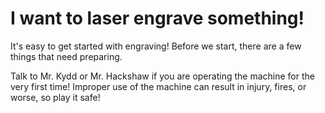 
# I want to laser engrave something!

It's easy to get started with engraving! Before we start, there are a few things that need preparing.

<Callout type="warning" emoji="⚠️">
Talk to Mr. Kydd or Mr. Hackshaw if you are operating the machine for the very first time! Improper use of the machine can result in injury, fires, or worse, so play it safe!
</Callout>

